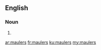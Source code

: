 ==English==

===Noun===
{{head|en|plural}}

# {{plural of|mauler|lang=en}}

[[ar:maulers]]
[[fr:maulers]]
[[ku:maulers]]
[[my:maulers]]